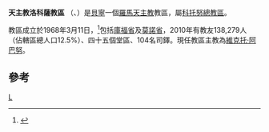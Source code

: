 {{NoteTA
| G1= 地名
}}

{{Infobox Roman Catholic diocese
|Roman Catholic Diocese of = 天主教洛科薩教區
|Latin name of diocese = Dioecesis Lokossensis
|image =Benin - Diocesi di Lokossa.png
|caption =教區範圍
|location = [[貝寧|貝寧]]
|territory =[[庫福省|庫福省]]及[[莫諾省|莫諾省]]
|population =138,279
|rite = 拉丁禮
|patron =
|province =科托努
|established = 1968年
|cathedral = 聖伯多祿克拉威主教座堂
|co-cathedral =
|leadership = 主教
|website =
|教宗 =
|metropolitan =維克托‧阿巴努
|ordinary = 
|coadjutor bishop =
|auxiliary =
}}

'''天主教洛科薩教區''' （{{lang-la|Dioecesis Lokossensis}}、{{lang-fr|Diocèse de Lokossa}}）是[[貝寧|貝寧]]一個[[羅馬天主教|羅馬天主教]]教區，屬[[天主教科托努總教區|科托努總教區]]。

教區成立於1968年3月11日，<ref>{{Cite web |url=http://www.vatican.va/holy_father/paul_vi/apost_constitutions/documents/hf_p-vi_apc_19680311_lokossensis_lt.html |title=升為教區的宗座憲令 |access-date=2013-07-15 |archive-date=2014-02-03 |archive-url=https://web.archive.org/web/20140203134102/http://www.vatican.va/holy_father/paul_vi/apost_constitutions/documents/hf_p-vi_apc_19680311_lokossensis_lt.html |dead-url=no }}</ref>包括[[庫福省|庫福省]]及[[莫諾省|莫諾省]]，2010年有教友138,279人（佔轄區總人口12.5%）、四十五個堂區、104名司鐸。現任教區主教為[[維克托‧阿巴努|維克托‧阿巴努]]。

==參考==
{{reflist}}
{{貝寧天主教教區}}

[[Category:貝寧天主教教區|L]]